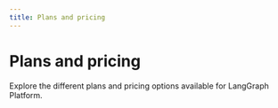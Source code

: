```yaml
---
title: Plans and pricing
---
```


# Plans and pricing

Explore the different plans and pricing options available for LangGraph Platform. 